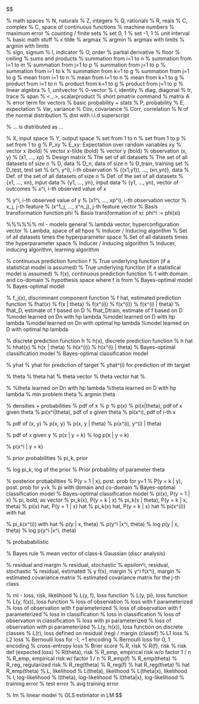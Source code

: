 $$
\renewcommand{\bm}{\boldsymbol}
\renewcommand{\mathds}{\mathbb}

% math spaces
\ifdefined\N
\renewcommand{\N}{\mathds{N}} % N, naturals
\else \newcommand{\N}{\mathds{N}} \fi 
\newcommand{\Z}{\mathds{Z}} % Z, integers
\newcommand{\Q}{\mathds{Q}} % Q, rationals
\newcommand{\R}{\mathds{R}} % R, reals
\ifdefined\C 
  \renewcommand{\C}{\mathds{C}} % C, complex
\else \newcommand{\C}{\mathds{C}} \fi
\newcommand{\continuous}{\mathcal{C}} % C, space of continuous functions
\newcommand{\M}{\mathcal{M}} % machine numbers
\newcommand{\epsm}{\epsilon_m} % maximum error
% counting / finite sets
\newcommand{\setzo}{\{0, 1\}} % set 0, 1
\newcommand{\setmp}{\{-1, +1\}} % set -1, 1
\newcommand{\unitint}{[0, 1]} % unit interval
% basic math stuff
\newcommand{\xt}{\tilde x} % x tilde
\newcommand{\argmax}{\operatorname{arg\,max}} % argmax
\newcommand{\argmin}{\operatorname{arg\,min}} % argmin
\newcommand{\argminlim}{\mathop{\mathrm{arg\,min}}\limits} % argmax with limits
\newcommand{\argmaxlim}{\mathop{\mathrm{arg\,max}}\limits} % argmin with limits  
\newcommand{\sign}{\operatorname{sign}} % sign, signum
\newcommand{\I}{\mathbb{I}} % I, indicator
\newcommand{\order}{\mathcal{O}} % O, order
\newcommand{\pd}[2]{\frac{\partial{#1}}{\partial #2}} % partial derivative
\newcommand{\floorlr}[1]{\left\lfloor #1 \right\rfloor} % floor
\newcommand{\ceillr}[1]{\left\lceil #1 \right\rceil} % ceiling
% sums and products
\newcommand{\sumin}{\sum\limits_{i=1}^n} % summation from i=1 to n
\newcommand{\sumim}{\sum\limits_{i=1}^m} % summation from i=1 to m
\newcommand{\sumjn}{\sum\limits_{j=1}^n} % summation from j=1 to p
\newcommand{\sumjp}{\sum\limits_{j=1}^p} % summation from j=1 to p
\newcommand{\sumik}{\sum\limits_{i=1}^k} % summation from i=1 to k
\newcommand{\sumkg}{\sum\limits_{k=1}^g} % summation from k=1 to g
\newcommand{\sumjg}{\sum\limits_{j=1}^g} % summation from j=1 to g
\newcommand{\meanin}{\frac{1}{n} \sum\limits_{i=1}^n} % mean from i=1 to n
\newcommand{\meanim}{\frac{1}{m} \sum\limits_{i=1}^m} % mean from i=1 to n
\newcommand{\meankg}{\frac{1}{g} \sum\limits_{k=1}^g} % mean from k=1 to g
\newcommand{\prodin}{\prod\limits_{i=1}^n} % product from i=1 to n
\newcommand{\prodkg}{\prod\limits_{k=1}^g} % product from k=1 to g
\newcommand{\prodjp}{\prod\limits_{j=1}^p} % product from j=1 to p
% linear algebra
\newcommand{\one}{\boldsymbol{1}} % 1, unitvector
\newcommand{\zero}{\mathbf{0}} % 0-vector
\newcommand{\id}{\boldsymbol{I}} % I, identity
\newcommand{\diag}{\operatorname{diag}} % diag, diagonal
\newcommand{\trace}{\operatorname{tr}} % tr, trace
\newcommand{\spn}{\operatorname{span}} % span
\newcommand{\scp}[2]{\left\langle #1, #2 \right\rangle} % <.,.>, scalarproduct
\newcommand{\mat}[1]{\begin{pmatrix} #1 \end{pmatrix}} % short pmatrix command
\newcommand{\Amat}{\mathbf{A}} % matrix A
\newcommand{\Deltab}{\mathbf{\Delta}} % error term for vectors
% basic probability + stats
\renewcommand{\P}{\mathds{P}} % P, probability
\newcommand{\E}{\mathds{E}} % E, expectation
\newcommand{\var}{\mathsf{Var}} % Var, variance
\newcommand{\cov}{\mathsf{Cov}} % Cov, covariance
\newcommand{\corr}{\mathsf{Corr}} % Corr, correlation
\newcommand{\normal}{\mathcal{N}} % N of the normal distribution
\newcommand{\iid}{\overset{i.i.d}{\sim}} % dist with i.i.d superscript
\newcommand{\distas}[1]{\overset{#1}{\sim}} % ... is distributed as ...

\newcommand{\Xspace}{\mathcal{X}} % X, input space
\newcommand{\Yspace}{\mathcal{Y}} % Y, output space
\newcommand{\nset}{\{1, \ldots, n\}} % set from 1 to n
\newcommand{\pset}{\{1, \ldots, p\}} % set from 1 to p
\newcommand{\gset}{\{1, \ldots, g\}} % set from 1 to g
\newcommand{\Pxy}{\mathbb{P}_{xy}} % P_xy
\newcommand{\Exy}{\mathbb{E}_{xy}} % E_xy: Expectation over random variables xy
\newcommand{\xv}{\mathbf{x}} % vector x (bold)
\newcommand{\xtil}{\tilde{\mathbf{x}}} % vector x-tilde (bold)
\newcommand{\yv}{\mathbf{y}} % vector y (bold)
\newcommand{\xy}{(\xv, y)} % observation (x, y)
\newcommand{\xvec}{\left(x_1, \ldots, x_p\right)^\top} % (x1, ..., xp) 
\newcommand{\Xmat}{\mathbf{X}} % Design matrix
\newcommand{\allDatasets}{\mathds{D}} % The set of all datasets
\newcommand{\allDatasetsn}{\mathds{D}_n}  % The set of all datasets of size n 
\newcommand{\D}{\mathcal{D}} % D, data
\newcommand{\Dn}{\D_n} % D_n, data of size n
\newcommand{\Dtrain}{\mathcal{D}_{\text{train}}} % D_train, training set
\newcommand{\Dtest}{\mathcal{D}_{\text{test}}} % D_test, test set
\newcommand{\xyi}[1][i]{\left(\xv^{(#1)}, y^{(#1)}\right)} % (x^i, y^i), i-th observation
\newcommand{\Dset}{\left( \xyi[1], \ldots, \xyi[n]\right)} % {(x1,y1)), ..., (xn,yn)}, data
\newcommand{\defAllDatasetsn}{(\Xspace \times \Yspace)^n} % Def. of the set of all datasets of size n 
\newcommand{\defAllDatasets}{\bigcup_{n \in \N}(\Xspace \times \Yspace)^n} % Def. of the set of all datasets 
\newcommand{\xdat}{\left\{ \xv^{(1)}, \ldots, \xv^{(n)}\right\}} % {x1, ..., xn}, input data
\newcommand{\ydat}{\left\{ \yv^{(1)}, \ldots, \yv^{(n)}\right\}} % {y1, ..., yn}, input data
\newcommand{\yvec}{\left(y^{(1)}, \hdots, y^{(n)}\right)^\top} % (y1, ..., yn), vector of outcomes
\renewcommand{\xi}[1][i]{\xv^{(#1)}} % x^i, i-th observed value of x
\newcommand{\yi}[1][i]{y^{(#1)}} % y^i, i-th observed value of y 
\newcommand{\xivec}{\left(x^{(i)}_1, \ldots, x^{(i)}_p\right)^\top} % (x1^i, ..., xp^i), i-th observation vector
\newcommand{\xj}{\xv_j} % x_j, j-th feature
\newcommand{\xjvec}{\left(x^{(1)}_j, \ldots, x^{(n)}_j\right)^\top} % (x^1_j, ..., x^n_j), j-th feature vector
\newcommand{\phiv}{\mathbf{\phi}} % Basis transformation function phi
\newcommand{\phixi}{\mathbf{\phi}^{(i)}} % Basis transformation of xi: phi^i := phi(xi)

%%%%%% ml - models general
\newcommand{\lamv}{\bm{\lambda}} % lambda vector, hyperconfiguration vector
\newcommand{\Lam}{\bm{\Lambda}}	 % Lambda, space of all hpos
% Inducer / Inducing algorithm
\newcommand{\preimageInducer}{\left(\defAllDatasets\right)\times\Lam} % Set of all datasets times the hyperparameter space
\newcommand{\preimageInducerShort}{\allDatasets\times\Lam} % Set of all datasets times the hyperparameter space
% Inducer / Inducing algorithm
\newcommand{\ind}{\mathcal{I}} % Inducer, inducing algorithm, learning algorithm 

% continuous prediction function f
\newcommand{\ftrue}{f_{\text{true}}}  % True underlying function (if a statistical model is assumed)
\newcommand{\ftruex}{\ftrue(\xv)} % True underlying function (if a statistical model is assumed)
\newcommand{\fx}{f(\xv)} % f(x), continuous prediction function
\newcommand{\fdomains}{f: \Xspace \rightarrow \R^g} % f with domain and co-domain
\newcommand{\Hspace}{\mathcal{H}} % hypothesis space where f is from
\newcommand{\fbayes}{f^{\ast}} % Bayes-optimal model
\newcommand{\fxbayes}{f^{\ast}(\xv)} % Bayes-optimal model
\newcommand{\fkx}[1][k]{f_{#1}(\xv)} % f_j(x), discriminant component function
\newcommand{\fh}{\hat{f}} % f hat, estimated prediction function
\newcommand{\fxh}{\fh(\xv)} % fhat(x)
\newcommand{\fxt}{f(\xv ~|~ \thetab)} % f(x | theta)
\newcommand{\fxi}{f\left(\xv^{(i)}\right)} % f(x^(i))
\newcommand{\fxih}{\hat{f}\left(\xv^{(i)}\right)} % f(x^(i))
\newcommand{\fxit}{f\left(\xv^{(i)} ~|~ \thetab\right)} % f(x^(i) | theta)
\newcommand{\fhD}{\fh_{\D}} % fhat_D, estimate of f based on D
\newcommand{\fhDtrain}{\fh_{\Dtrain}} % fhat_Dtrain, estimate of f based on D
\newcommand{\fhDnlam}{\fh_{\Dn, \lamv}} %model learned on Dn with hp lambda
\newcommand{\fhDlam}{\fh_{\D, \lamv}} %model learned on D with hp lambda
\newcommand{\fhDnlams}{\fh_{\Dn, \lamv^\ast}} %model learned on Dn with optimal hp lambda 
\newcommand{\fhDlams}{\fh_{\D, \lamv^\ast}} %model learned on D with optimal hp lambda 

% discrete prediction function h
\newcommand{\hx}{h(\xv)} % h(x), discrete prediction function
\newcommand{\hh}{\hat{h}} % h hat
\newcommand{\hxh}{\hat{h}(\xv)} % hhat(x)
\newcommand{\hxt}{h(\xv | \thetab)} % h(x | theta)
\newcommand{\hxi}{h\left(\xi\right)} % h(x^(i))
\newcommand{\hxit}{h\left(\xi ~|~ \thetab\right)} % h(x^(i) | theta)
\newcommand{\hbayes}{h^{\ast}} % Bayes-optimal classification model
\newcommand{\hxbayes}{h^{\ast}(\xv)} % Bayes-optimal classification model

% yhat
\newcommand{\yh}{\hat{y}} % yhat for prediction of target
\newcommand{\yih}{\hat{y}^{(i)}} % yhat^(i) for prediction of ith targiet
\newcommand{\resi}{\yi- \yih}

% theta
\newcommand{\thetah}{\hat{\theta}} % theta hat
\newcommand{\thetab}{\bm{\theta}} % theta vector
\newcommand{\thetabh}{\bm{\hat\theta}} % theta vector hat
\newcommand{\thetat}[1][t]{\thetab^{[#1]}} % 
\newcommand{\thetatn}[1][t]{\thetab^{[#1 +1]}} % 
\newcommand{\thetahDnlam}{\thetabh_{\Dn, \lamv}} %theta learned on Dn with hp lambda
\newcommand{\thetahDlam}{\thetabh_{\D, \lamv}} %theta learned on D with hp lambda
\newcommand{\mint}{\min_{\thetab \in \Theta}} % min problem theta
\newcommand{\argmint}{\argmin_{\thetab \in \Theta}} % argmin theta

% densities + probabilities
% pdf of x 
\newcommand{\pdf}{p} % p
\newcommand{\pdfx}{p(\xv)} % p(x)
\newcommand{\pixt}{\pi(\xv~|~ \thetab)} % pi(x|theta), pdf of x given theta
\newcommand{\pixit}{\pi\left(\xi ~|~ \thetab\right)} % pi(x^i|theta), pdf of x given theta
\newcommand{\pixii}{\pi\left(\xi\right)} % pi(x^i), pdf of i-th x 

% pdf of (x, y)
\newcommand{\pdfxy}{p(\xv,y)} % p(x, y)
\newcommand{\pdfxyt}{p(\xv, y ~|~ \thetab)} % p(x, y | theta)
\newcommand{\pdfxyit}{p\left(\xi, \yi ~|~ \thetab\right)} % p(x^(i), y^(i) | theta)

% pdf of x given y
\newcommand{\pdfxyk}[1][k]{p(\xv | y= #1)} % p(x | y = k)
\newcommand{\lpdfxyk}[1][k]{\log p(\xv | y= #1)} % log p(x | y = k)
\newcommand{\pdfxiyk}[1][k]{p\left(\xi | y= #1 \right)} % p(x^i | y = k)

% prior probabilities
\newcommand{\pik}[1][k]{\pi_{#1}} % pi_k, prior
\newcommand{\lpik}[1][k]{\log \pi_{#1}} % log pi_k, log of the prior
\newcommand{\pit}{\pi(\thetab)} % Prior probability of parameter theta

% posterior probabilities
\newcommand{\post}{\P(y = 1 ~|~ \xv)} % P(y = 1 | x), post. prob for y=1
\newcommand{\postk}[1][k]{\P(y = #1 ~|~ \xv)} % P(y = k | y), post. prob for y=k
\newcommand{\pidomains}{\pi: \Xspace \rightarrow \unitint} % pi with domain and co-domain
\newcommand{\pibayes}{\pi^{\ast}} % Bayes-optimal classification model
\newcommand{\pixbayes}{\pi^{\ast}(\xv)} % Bayes-optimal classification model
\newcommand{\pix}{\pi(\xv)} % pi(x), P(y = 1 | x)
\newcommand{\piv}{\bm{\pi}} % pi, bold, as vector
\newcommand{\pikx}[1][k]{\pi_{#1}(\xv)} % pi_k(x), P(y = k | x)
\newcommand{\pikxt}[1][k]{\pi_{#1}(\xv ~|~ \thetab)} % pi_k(x | theta), P(y = k | x, theta)
\newcommand{\pixh}{\hat \pi(\xv)} % pi(x) hat, P(y = 1 | x) hat
\newcommand{\pikxh}[1][k]{\hat \pi_{#1}(\xv)} % pi_k(x) hat, P(y = k | x) hat
\newcommand{\pixih}{\hat \pi(\xi)} % pi(x^(i)) with hat
\newcommand{\pikxih}[1][k]{\hat \pi_{#1}(\xi)} % pi_k(x^(i)) with hat
\newcommand{\pdfygxt}{p(y ~|~\xv, \thetab)} % p(y | x, theta)
\newcommand{\pdfyigxit}{p\left(\yi ~|~\xi, \thetab\right)} % p(y^i |x^i, theta)
\newcommand{\lpdfygxt}{\log \pdfygxt } % log p(y | x, theta)
\newcommand{\lpdfyigxit}{\log \pdfyigxit} % log p(y^i |x^i, theta)

% probababilistic
\newcommand{\bayesrulek}[1][k]{\frac{\P(\xv | y= #1) \P(y= #1)}{\P(\xv)}} % Bayes rule
\newcommand{\muk}{\bm{\mu_k}} % mean vector of class-k Gaussian (discr analysis) 

% residual and margin
\newcommand{\eps}{\epsilon} % residual, stochastic
\newcommand{\epsi}{\epsilon^{(i)}} % epsilon^i, residual, stochastic
\newcommand{\epsh}{\hat{\epsilon}} % residual, estimated
\newcommand{\yf}{y \fx} % y f(x), margin
\newcommand{\yfi}{\yi \fxi} % y^i f(x^i), margin
\newcommand{\Sigmah}{\hat \Sigma} % estimated covariance matrix
\newcommand{\Sigmahj}{\hat \Sigma_j} % estimated covariance matrix for the j-th class

% ml - loss, risk, likelihood
\newcommand{\Lyf}{L\left(y, f\right)} % L(y, f), loss function
\newcommand{\Lypi}{L\left(y, \pi\right)} % L(y, pi), loss function
\newcommand{\Lxy}{L\left(y, \fx\right)} % L(y, f(x)), loss function
\newcommand{\Lxyi}{L\left(\yi, \fxi\right)} % loss of observation
\newcommand{\Lxyt}{L\left(y, \fxt\right)} % loss with f parameterized
\newcommand{\Lxyit}{L\left(\yi, \fxit\right)} % loss of observation with f parameterized
\newcommand{\Lxym}{L\left(\yi, f\left(\bm{\tilde{x}}^{(i)} ~|~ \thetab\right)\right)} % loss of observation with f parameterized
\newcommand{\Lpixy}{L\left(y, \pix\right)} % loss in classification
\newcommand{\Lpiv}{L\left(y, \piv\right)} % loss in classification
\newcommand{\Lpixyi}{L\left(\yi, \pixii\right)} % loss of observation in classification
\newcommand{\Lpixyt}{L\left(y, \pixt\right)} % loss with pi parameterized
\newcommand{\Lpixyit}{L\left(\yi, \pixit\right)} % loss of observation with pi parameterized
\newcommand{\Lhxy}{L\left(y, \hx\right)} % L(y, h(x)), loss function on discrete classes
\newcommand{\Lr}{L\left(r\right)} % L(r), loss defined on residual (reg) / margin (classif)
\newcommand{\lone}{|y - \fx|} % L1 loss
\newcommand{\ltwo}{\left(y - \fx\right)^2} % L2 loss
\newcommand{\lbernoullimp}{\ln(1 + \exp(-y \cdot \fx))} % Bernoulli loss for -1, +1 encoding
\newcommand{\lbernoullizo}{- y \cdot \fx + \log(1 + \exp(\fx))} % Bernoulli loss for 0, 1 encoding
\newcommand{\lcrossent}{- y \log \left(\pix\right) - (1 - y) \log \left(1 - \pix\right)} % cross-entropy loss
\newcommand{\lbrier}{\left(\pix - y \right)^2} % Brier score
\newcommand{\risk}{\mathcal{R}} % R, risk
\newcommand{\riskbayes}{\mathcal{R}^\ast}
\newcommand{\riskf}{\risk(f)} % R(f), risk
\newcommand{\riskdef}{\E_{y|\xv}\left(\Lxy \right)} % risk def (expected loss)
\newcommand{\riskt}{\mathcal{R}(\thetab)} % R(theta), risk
\newcommand{\riske}{\mathcal{R}_{\text{emp}}} % R_emp, empirical risk w/o factor 1 / n
\newcommand{\riskeb}{\bar{\mathcal{R}}_{\text{emp}}} % R_emp, empirical risk w/ factor 1 / n
\newcommand{\riskef}{\riske(f)} % R_emp(f)
\newcommand{\risket}{\mathcal{R}_{\text{emp}}(\thetab)} % R_emp(theta)
\newcommand{\riskr}{\mathcal{R}_{\text{reg}}} % R_reg, regularized risk
\newcommand{\riskrt}{\mathcal{R}_{\text{reg}}(\thetab)} % R_reg(theta)
\newcommand{\riskrf}{\riskr(f)} % R_reg(f)
\newcommand{\riskrth}{\hat{\mathcal{R}}_{\text{reg}}(\thetab)} % hat R_reg(theta)
\newcommand{\risketh}{\hat{\mathcal{R}}_{\text{emp}}(\thetab)} % hat R_emp(theta)
\newcommand{\LL}{\mathcal{L}} % L, likelihood
\newcommand{\LLt}{\mathcal{L}(\thetab)} % L(theta), likelihood
\newcommand{\LLtx}{\mathcal{L}(\thetab | \xv)} % L(theta|x), likelihood
\newcommand{\logl}{\ell} % l, log-likelihood
\newcommand{\loglt}{\logl(\thetab)} % l(theta), log-likelihood
\newcommand{\logltx}{\logl(\thetab | \xv)} % l(theta|x), log-likelihood
\newcommand{\errtrain}{\text{err}_{\text{train}}} % training error
\newcommand{\errtest}{\text{err}_{\text{test}}} % test error
\newcommand{\errexp}{\overline{\text{err}_{\text{test}}}} % avg training error

% lm
\newcommand{\thx}{\thetab^\top \xv} % linear model
\newcommand{\olsest}{(\Xmat^\top \Xmat)^{-1} \Xmat^\top \yv} % OLS estimator in LM 
$$
